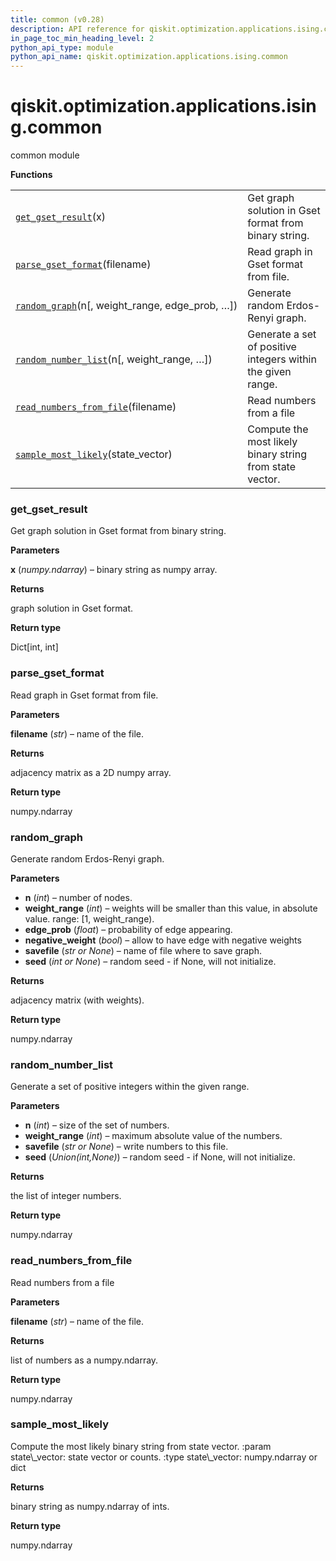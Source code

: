 ```yaml
---
title: common (v0.28)
description: API reference for qiskit.optimization.applications.ising.common in qiskit v0.28
in_page_toc_min_heading_level: 2
python_api_type: module
python_api_name: qiskit.optimization.applications.ising.common
---
```


<span id="module-qiskit.optimization.applications.ising.common" />

<span id="qiskit-optimization-applications-ising-common" />

# qiskit.optimization.applications.ising.common

common module

**Functions**

|                                                                                                                                                                                      |                                                             |
| ------------------------------------------------------------------------------------------------------------------------------------------------------------------------------------ | ----------------------------------------------------------- |
| [`get_gset_result`](#qiskit.optimization.applications.ising.common.get_gset_result "qiskit.optimization.applications.ising.common.get_gset_result")(x)                               | Get graph solution in Gset format from binary string.       |
| [`parse_gset_format`](#qiskit.optimization.applications.ising.common.parse_gset_format "qiskit.optimization.applications.ising.common.parse_gset_format")(filename)                  | Read graph in Gset format from file.                        |
| [`random_graph`](#qiskit.optimization.applications.ising.common.random_graph "qiskit.optimization.applications.ising.common.random_graph")(n\[, weight\_range, edge\_prob, …])       | Generate random Erdos-Renyi graph.                          |
| [`random_number_list`](#qiskit.optimization.applications.ising.common.random_number_list "qiskit.optimization.applications.ising.common.random_number_list")(n\[, weight\_range, …]) | Generate a set of positive integers within the given range. |
| [`read_numbers_from_file`](#qiskit.optimization.applications.ising.common.read_numbers_from_file "qiskit.optimization.applications.ising.common.read_numbers_from_file")(filename)   | Read numbers from a file                                    |
| [`sample_most_likely`](#qiskit.optimization.applications.ising.common.sample_most_likely "qiskit.optimization.applications.ising.common.sample_most_likely")(state\_vector)          | Compute the most likely binary string from state vector.    |

### get\_gset\_result

<Function id="qiskit.optimization.applications.ising.common.get_gset_result" github="https://github.com/qiskit-community/qiskit-aqua/tree/stable/0.9/qiskit/optimization/applications/ising/common.py" signature="get_gset_result(x)">
  Get graph solution in Gset format from binary string.

  **Parameters**

  **x** (*numpy.ndarray*) – binary string as numpy array.

  **Returns**

  graph solution in Gset format.

  **Return type**

  Dict\[int, int]
</Function>

### parse\_gset\_format

<Function id="qiskit.optimization.applications.ising.common.parse_gset_format" github="https://github.com/qiskit-community/qiskit-aqua/tree/stable/0.9/qiskit/optimization/applications/ising/common.py" signature="parse_gset_format(filename)">
  Read graph in Gset format from file.

  **Parameters**

  **filename** (*str*) – name of the file.

  **Returns**

  adjacency matrix as a 2D numpy array.

  **Return type**

  numpy.ndarray
</Function>

### random\_graph

<Function id="qiskit.optimization.applications.ising.common.random_graph" github="https://github.com/qiskit-community/qiskit-aqua/tree/stable/0.9/qiskit/optimization/applications/ising/common.py" signature="random_graph(n, weight_range=10, edge_prob=0.3, negative_weight=True, savefile=None, seed=None)">
  Generate random Erdos-Renyi graph.

  **Parameters**

  *   **n** (*int*) – number of nodes.
  *   **weight\_range** (*int*) – weights will be smaller than this value, in absolute value. range: \[1, weight\_range).
  *   **edge\_prob** (*float*) – probability of edge appearing.
  *   **negative\_weight** (*bool*) – allow to have edge with negative weights
  *   **savefile** (*str or None*) – name of file where to save graph.
  *   **seed** (*int or None*) – random seed - if None, will not initialize.

  **Returns**

  adjacency matrix (with weights).

  **Return type**

  numpy.ndarray
</Function>

### random\_number\_list

<Function id="qiskit.optimization.applications.ising.common.random_number_list" github="https://github.com/qiskit-community/qiskit-aqua/tree/stable/0.9/qiskit/optimization/applications/ising/common.py" signature="random_number_list(n, weight_range=100, savefile=None, seed=None)">
  Generate a set of positive integers within the given range.

  **Parameters**

  *   **n** (*int*) – size of the set of numbers.
  *   **weight\_range** (*int*) – maximum absolute value of the numbers.
  *   **savefile** (*str or None*) – write numbers to this file.
  *   **seed** (*Union(int,None)*) – random seed - if None, will not initialize.

  **Returns**

  the list of integer numbers.

  **Return type**

  numpy.ndarray
</Function>

### read\_numbers\_from\_file

<Function id="qiskit.optimization.applications.ising.common.read_numbers_from_file" github="https://github.com/qiskit-community/qiskit-aqua/tree/stable/0.9/qiskit/optimization/applications/ising/common.py" signature="read_numbers_from_file(filename)">
  Read numbers from a file

  **Parameters**

  **filename** (*str*) – name of the file.

  **Returns**

  list of numbers as a numpy.ndarray.

  **Return type**

  numpy.ndarray
</Function>

### sample\_most\_likely

<Function id="qiskit.optimization.applications.ising.common.sample_most_likely" github="https://github.com/qiskit-community/qiskit-aqua/tree/stable/0.9/qiskit/optimization/applications/ising/common.py" signature="sample_most_likely(state_vector)">
  Compute the most likely binary string from state vector. :param state\_vector: state vector or counts. :type state\_vector: numpy.ndarray or dict

  **Returns**

  binary string as numpy.ndarray of ints.

  **Return type**

  numpy.ndarray
</Function>

